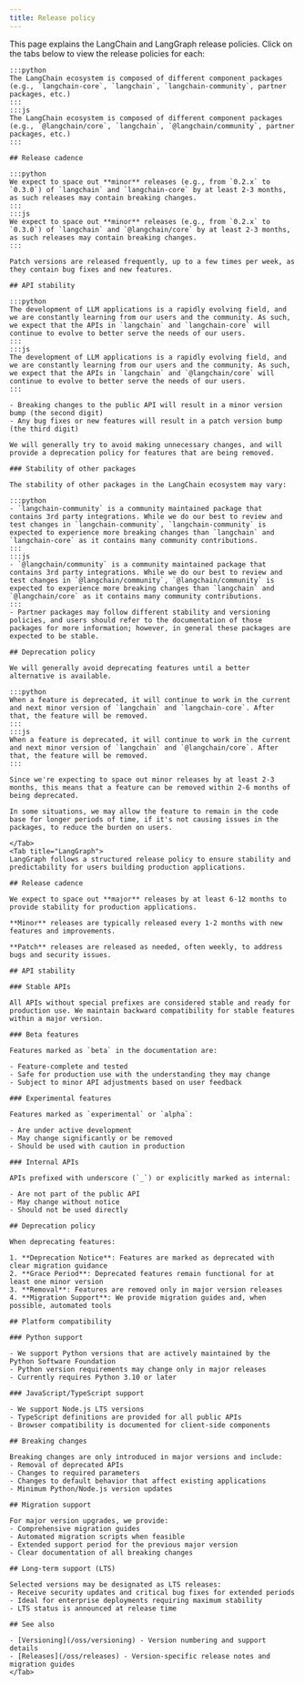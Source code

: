 ```yaml
---
title: Release policy
---
```




This page explains the LangChain and LangGraph release policies. Click on the tabs below to view the release policies for each:

<Tabs>
    <Tab title="LangChain">

    :::python
    The LangChain ecosystem is composed of different component packages (e.g., `langchain-core`, `langchain`, `langchain-community`, partner packages, etc.)
    :::
    :::js
    The LangChain ecosystem is composed of different component packages (e.g., `@langchain/core`, `langchain`, `@langchain/community`, partner packages, etc.)
    :::

    ## Release cadence

    :::python
    We expect to space out **minor** releases (e.g., from `0.2.x` to `0.3.0`) of `langchain` and `langchain-core` by at least 2-3 months, as such releases may contain breaking changes.
    :::
    :::js
    We expect to space out **minor** releases (e.g., from `0.2.x` to `0.3.0`) of `langchain` and `@langchain/core` by at least 2-3 months, as such releases may contain breaking changes.
    :::

    Patch versions are released frequently, up to a few times per week, as they contain bug fixes and new features.

    ## API stability

    :::python
    The development of LLM applications is a rapidly evolving field, and we are constantly learning from our users and the community. As such, we expect that the APIs in `langchain` and `langchain-core` will continue to evolve to better serve the needs of our users.
    :::
    :::js
    The development of LLM applications is a rapidly evolving field, and we are constantly learning from our users and the community. As such, we expect that the APIs in `langchain` and `@langchain/core` will continue to evolve to better serve the needs of our users.
    :::

    - Breaking changes to the public API will result in a minor version bump (the second digit)
    - Any bug fixes or new features will result in a patch version bump (the third digit)

    We will generally try to avoid making unnecessary changes, and will provide a deprecation policy for features that are being removed.

    ### Stability of other packages

    The stability of other packages in the LangChain ecosystem may vary:

    :::python
    - `langchain-community` is a community maintained package that contains 3rd party integrations. While we do our best to review and test changes in `langchain-community`, `langchain-community` is expected to experience more breaking changes than `langchain` and `langchain-core` as it contains many community contributions.
    :::
    :::js
    - `@langchain/community` is a community maintained package that contains 3rd party integrations. While we do our best to review and test changes in `@langchain/community`, `@langchain/community` is expected to experience more breaking changes than `langchain` and `@langchain/core` as it contains many community contributions.
    :::
    - Partner packages may follow different stability and versioning policies, and users should refer to the documentation of those packages for more information; however, in general these packages are expected to be stable.

    ## Deprecation policy

    We will generally avoid deprecating features until a better alternative is available.

    :::python
    When a feature is deprecated, it will continue to work in the current and next minor version of `langchain` and `langchain-core`. After that, the feature will be removed.
    :::
    :::js
    When a feature is deprecated, it will continue to work in the current and next minor version of `langchain` and `@langchain/core`. After that, the feature will be removed.
    :::

    Since we're expecting to space out minor releases by at least 2-3 months, this means that a feature can be removed within 2-6 months of being deprecated.

    In some situations, we may allow the feature to remain in the code base for longer periods of time, if it's not causing issues in the packages, to reduce the burden on users.

    </Tab>
    <Tab title="LangGraph">
    LangGraph follows a structured release policy to ensure stability and predictability for users building production applications.

    ## Release cadence

    We expect to space out **major** releases by at least 6-12 months to provide stability for production applications.

    **Minor** releases are typically released every 1-2 months with new features and improvements.

    **Patch** releases are released as needed, often weekly, to address bugs and security issues.

    ## API stability

    ### Stable APIs

    All APIs without special prefixes are considered stable and ready for production use. We maintain backward compatibility for stable features within a major version.

    ### Beta features

    Features marked as `beta` in the documentation are:

    - Feature-complete and tested
    - Safe for production use with the understanding they may change
    - Subject to minor API adjustments based on user feedback

    ### Experimental features

    Features marked as `experimental` or `alpha`:

    - Are under active development
    - May change significantly or be removed
    - Should be used with caution in production

    ### Internal APIs

    APIs prefixed with underscore (`_`) or explicitly marked as internal:

    - Are not part of the public API
    - May change without notice
    - Should not be used directly

    ## Deprecation policy

    When deprecating features:

    1. **Deprecation Notice**: Features are marked as deprecated with clear migration guidance
    2. **Grace Period**: Deprecated features remain functional for at least one minor version
    3. **Removal**: Features are removed only in major version releases
    4. **Migration Support**: We provide migration guides and, when possible, automated tools

    ## Platform compatibility

    ### Python support

    - We support Python versions that are actively maintained by the Python Software Foundation
    - Python version requirements may change only in major releases
    - Currently requires Python 3.10 or later

    ### JavaScript/TypeScript support

    - We support Node.js LTS versions
    - TypeScript definitions are provided for all public APIs
    - Browser compatibility is documented for client-side components

    ## Breaking changes

    Breaking changes are only introduced in major versions and include:
    - Removal of deprecated APIs
    - Changes to required parameters
    - Changes to default behavior that affect existing applications
    - Minimum Python/Node.js version updates

    ## Migration support

    For major version upgrades, we provide:
    - Comprehensive migration guides
    - Automated migration scripts when feasible
    - Extended support period for the previous major version
    - Clear documentation of all breaking changes

    ## Long-term support (LTS)

    Selected versions may be designated as LTS releases:
    - Receive security updates and critical bug fixes for extended periods
    - Ideal for enterprise deployments requiring maximum stability
    - LTS status is announced at release time

    ## See also

    - [Versioning](/oss/versioning) - Version numbering and support details
    - [Releases](/oss/releases) - Version-specific release notes and migration guides
    </Tab>
</Tabs>
